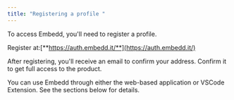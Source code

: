```yaml
---
title: "Registering a profile "
---
```


To access Embedd, you'll need to register a profile.

Register at:[**https://auth.embedd.it/**](https://auth.embedd.it/)

After registering, you'll receive an email to confirm your address. Confirm it to get full access to the product.

You can use Embedd through either the web-based application or VSCode Extension. See the sections below for details.

<CardGroup cols="2">
  <Card title="VS - code extention" icon="code" color="black" href="vs-code" />

  <Card title="Web application" icon="globe" color="black" href="webapp" />
</CardGroup>